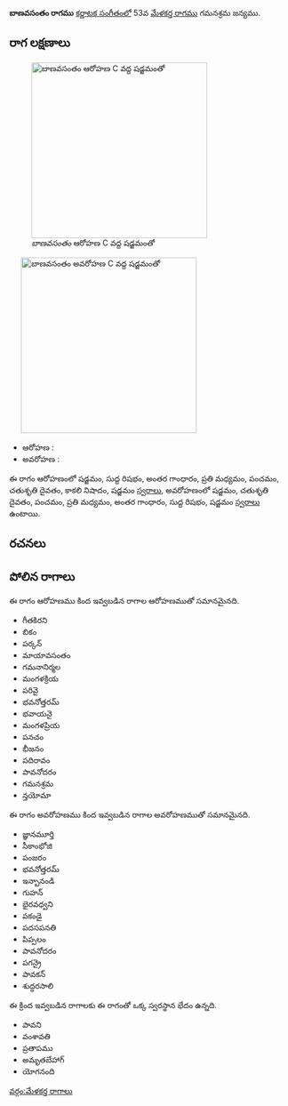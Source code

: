 {{Infobox ragam
	| name          	= బాణవసంతం
	| synonym	    	= 
	| mela          	= 
	| chakra        	= 
	| janaka        	= 
	| type          	= సంపూర్ణ-షడవ
	| arohanam      	= {{svaraC|S|R1|G3|M2|P|D2|N3|S'}} 
	| avarohanam    	= {{svaraC|S'|D2|P|M2|G3|R1|S}}
	| jeeva         	=
	| chhaya        	=
	| nyasa         	=
	| vishesha      	= 
	| equivalent  		= 
}}
{{కర్ణాటక సంగీత రాగాలు}}
'''బాణవసంతం రాగము''' [[కర్ణాటక సంగీతం]]లో 53వ [[మేళకర్త రాగము]] గమనశ్రమ జన్యము. 


==రాగ లక్షణాలు==
[[Image:banavasantam_ar_kb2wiki.png|thumb|right|316px|''బాణవసంతం'' ఆరోహణ C వద్ద షడ్జమంతో]]
	[[Image:banavasantam_av_kb2wiki.png|thumb|right|316px|''బాణవసంతం'' అవరోహణ C వద్ద షడ్జమంతో]]

* ఆరోహణ : {{svaraC|S|R1|G3|M2|P|D2|N3|S'}} 
* అవరోహణ : {{svaraC|S'|D2|P|M2|G3|R1|S}}

ఈ రాగం ఆరోహణంలో షడ్జమం, సుద్ద  రిషభం, అంతర గాంధారం, ప్రతి మధ్యమం, పంచమం, చతుశృతి దైవతం, కాకలి  నిషాదం, షడ్జమం [[స్వరాలు]], అవరోహణంలో షడ్జమం, చతుశృతి దైవతం, పంచమం, ప్రతి మధ్యమం, అంతర గాంధారం, సుద్ద  రిషభం, షడ్జమం [[స్వరాలు]] ఉంటాయి.

==రచనలు==



==పోలిన రాగాలు==
ఈ రాగం ఆరోహణము కింద ఇవ్వబడిన రాగాల ఆరోహణముతో సమానమైనది.
* గీతకిరని
* బికం
*  పర్కన్
* మాయావసంతం
* గమనానిర్మల
* మంగళక్రియ
* పరివై
* భవనోత్తరమ్
* భవాయనై
* మంగళప్రియ
* పనచం
*  భీజనం
* పదిరావం
* పావనోదరం
* గమనశ్రమ
* న్తయోమా

ఈ రాగం అవరోహణము కింద ఇవ్వబడిన రాగాల అవరోహణముతో సమానమైనది.
* జ్ఞానమూర్తి
* సీకాంభోజి
* పంజరం
* భవనోత్తరమ్
* ఇన్బానండి
* గుహన్
* భైరవధ్వని
* పకండై
* పదసపనతి
* పిప్పలం
* పావనోదరం
* పగన్రై
* పావకన్
* శుద్ధరసాలి

ఈ క్రింద ఇవ్వబడిన రాగాలకు ఈ రాగంతో ఒక్క స్వరస్థాన భేదం ఉన్నది.
* పావని
* వంశావతి
* ప్రతాపము
* అమృతబేహాగ్
* యోగనంది



[[వర్గం:మేళకర్త రాగాలు]]